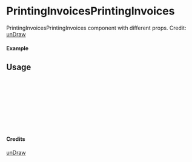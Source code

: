
<Meta of={PrintingInvoicesPrintingInvoices} title="unDraw/PrintingInvoicesPrintingInvoices" />

# PrintingInvoicesPrintingInvoices

PrintingInvoicesPrintingInvoices component with different props.
Credit: [unDraw](https://undraw.co/illustrations)

#### Example

<Canvas of={PrintingInvoicesPrintingInvoices.Primary} />

## Usage

```ts
import { PrintingInvoicesPrintingInvoices } from "yadl-ui";

const Example = () => {
  return (
      <PrintingInvoicesPrintingInvoices />
  );
};

export default Example;
```

#### Credits
[unDraw](https://undraw.co/illustrations)
